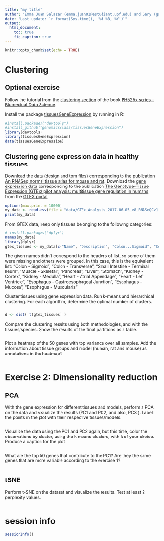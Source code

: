 ```yaml
---
title: "my title"
author: "Emma Juan Salazar (emma.juan01@estudiant.upf.edu) and Gary (gary.espitia01@estudiant.upf.edu)."
date: "Last update: `r format(Sys.time(), '%d %B, %Y')`"      
output:
  html_document:
    toc: true
    fig_caption: true
---
```


```r
knitr::opts_chunk$set(echo = TRUE)
```


# Clustering

## **Optional exercise** 

Follow the tutorial from the [clustering section](https://genomicsclass.github.io/book/pages/clustering_and_heatmaps.html) of the book [PH525x series - Biomedical Data Science](http://genomicsclass.github.io/book/). 

Install the package [tissuesGeneExpression](https://github.com/genomicsclass/tissuesGeneExpression) by running in R: 

```r
#install.packages("devtools")
#install_github("genomicsclass/tissuesGeneExpression")
library(devtools)
library(tissuesGeneExpression)
data(tissuesGeneExpression)

```

## Clustering gene expression data in healthy tissues

Download the [data](https://www.ebi.ac.uk/biostudies/arrayexpress/studies/E-MTAB-6081) (design and tpm files) corresponding to the publication [An RNASeq normal tissue atlas for mouse and rat](https://www.nature.com/articles/sdata2017185). 
Download the [gene expression data](https://storage.googleapis.com/gtex_analysis_v8/rna_seq_data/GTEx_Analysis_2017-06-05_v8_RNASeQCv1.1.9_gene_median_tpm.gct.gz) corresponding to the publication  [The Genotype-Tissue Expression (GTEx) pilot analysis: multitissue gene regulation in humans](https://www.science.org/doi/10.1126/science.1262110) from  the [GTEX portal](https://gtexportal.org/home/datasets)

```r
options(max.print = 10000)
my_data <- read.csv(file = "data/GTEx_Analysis_2017-06-05_v8_RNASeQCv1.1.9_gene_median_tpm.gct", skip=2, header = TRUE, sep = "\t")
print(my_data)
```
From GTEX data, keep only tissues belonging to the following categories:

```r
# install.packages("dplyr")
names(my_data)
library(dplyr)
gtex_tissues <- my_data[c("Name", "Description", "Colon...Sigmoid", "Colon...Transverse", "Small.Intestine...Terminal.Ileum", "Muscle...Skeletal", "Pancreas", "Liver", "Stomach", "Kidney...Cortex", "Kidney...Medulla", "Heart...Atrial.Appendage", "Heart...Left.Ventricle", "Esophagus...Gastroesophageal.Junction", "Esophagus...Mucosa", "Esophagus...Muscularis")]

```
The given names didn't correspond to the headers of list, so some of them were missing and others were grouped. In this case, this is the equivalent list:
"Colon - Sigmoid", "Colon - Transverse", "Small Intestine - Terminal Ileum", "Muscle - Skeletal", "Pancreas", "Liver", "Stomach", "Kidney - Cortex", "Kidney - Medulla", "Heart - Atrial Appendage", "Heart - Left Ventricle", "Esophagus - Gastroesophageal Junction", "Esophagus - Mucosa", "Esophagus - Muscularis"

Cluster tissues using gene expression data. Run k-means and hierarchical clustering. For each algorithm, determine the optimal number of clusters. 
```r
```
```r
d <- dist( t(gtex_tissues) )
```

Compare the clustering results using both methodologies, and with the tissues/species. Show the results of the final partitions as a table. 

```r

```

Plot a heatmap of the 50 genes with top variance over all samples. Add the information about tissue groups and model (human, rat and mouse) as annotations in the heatmap*. 

```r

```


# Exercise 2: Dimensionality reduction 

## PCA 
With the gene expression for different tissues and models, perform a PCA on the data and visualize the results (PC1 and PC2, and also, PC3 ). Label the points in the plot with their respective tissues/models. 

```r

```


Visualize the data using the PC1 and PC2 again, but this time, color the observations by cluster, using the k means clusters, with k of your choice. Produce a caption for the plot


```r

```


What are the top 50 genes that contribute to the PC1? Are they the same genes that are more variable according to the exercise 1?


```r

```

## tSNE 

Perform t-SNE on the dataset and visualize the results. Test at least 2 perplexity values.



```r

```



# session info {.unnumbered}

```r
sessionInfo()
```
